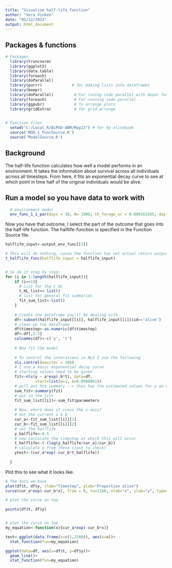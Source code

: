 ```yaml
---
title: "Visualise half-life function"
author: "Vera Vinken"
date: "05/12/2023"
output: html_document
---
```

  
## Packages & functions 

```r

# Packages 
  library(truncnorm)
  library(ggplot2)
  library(data.table)
  library(foreach)
  library(doParallel)
  library(purrr)             # for making lists into dataframes 
  library(beepr)
  library(doParallel)         # For runing code parallel with dopar function 
  library(foreach)            # For running code parallel 
  library(ggpubr)             # To arrange plots 
  library(gridExtra)          # for grid.arrange 
  

# Function files 
  setwd("C:/Local_R/BiPhD-ABM/May23") # for hp elitebook 
  source('MOD_1_FuncSource.R')
  source('ModelSource.R')
```

## Background
The half-life function calculates how well a model performs in an environment. It takes the information about survival across all individuals across all timesteps. From here, it fits an exponential decay curve to see at which point in time half of the original individuals would be alive. 

## Run a model so you have data to work with 
```r
  # environment model 
  env_func_1_1_par(days = 30, N= 1000, th_forage_sc = 0.008163265, daylight_h = 8, modelType = 11)

```

Now you have that outcome, I select the part of the outcome that goes into the half-life function. The halflife-function is specified in the Function Source file. 

```r
halflife_input<-output_env_func[[2]]

# This will do nothing, cause the function has not actual return output that is relevan there 
t_halflife_func(halflife_input = halflife_input)


# So do it step by step: 
for (i in 1:length(halflife_input)){
    if (i==1){
      # list for the t_HL
      t_HL_list<<-list()
      # list for general fit summaries
      fit_sum_list<-list()
    } 
    
    # Create the dataframe you'll be dealing with 
    df<-subset(halflife_input[[i]], halflife_input[[i]]$id=='alive')
    # clean up the dataframe
    df$timestep<-as.numeric(df$timestep)
    df<-df[,2:3]
    colnames(df)<-c('y', 't')
    
    # Now fit the model 
    
    # To control the interations in NLS I use the following 
    nls.control(maxiter = 100)
    # I use a basic exponential decay curve 
    # starting values need to be given 
    fit<-nls(y ~ a*exp(-b*t), data=df, 
             start=list(a=1, b=0.0000001))
    # pull out hte summary --> this has the estimated values for a an db in it 
    sum_fit<-summary(fit)
    # put in the list 
    fit_sum_list[[i]]<-sum_fit$parameters
    
    # Now, where does it cross the x-axis? 
    # Set the current a & b 
    cur_a<-fit_sum_list[[i]][1]
    cur_b<-fit_sum_list[[i]][2]
    # set the halflife 
    y_halflife<-0.5
    # now calculate the timestep at which this will occur 
    t_halflife<-(-(log(y_halflife/cur_a)/cur_b))
    # calculate y from there (just to check)
    ytest<-(cur_a*exp(-cur_b*t_halflife))
    
  }


```

Plot this to see what it looks like. 

```r
# The data we have 
plot(df$t, df$y, xlab="Timestep", ylab="Proportion alive")
curve(cur_a*exp(-cur_b*x), from = 0, to=2160, xlab="x", ylab="y", type="l", add=T)

# plot the curve on top 

points(df$t, df$y)


# plot the curve on top 
my_equation<-function(x){cur_a*exp(-cur_b*x)}

test<-ggplot(data.frame(x=c(1,2160)), aes(x=x))+
  stat_function(fun=my_equation)

ggplot(data=df, aes(x=df$t, y=df$y))+
  geom_line()+
  stat_function(fun=my_equation)
  
```


